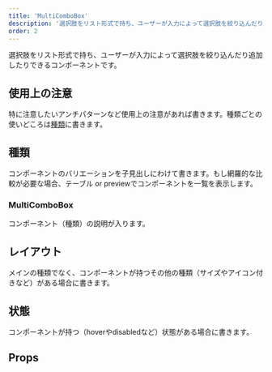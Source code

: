 ```yaml
---
title: 'MultiComboBox'
description: '選択肢をリスト形式で持ち、ユーザーが入力によって選択肢を絞り込んだり追加したりできるコンポーネントです。'
order: 2
---
```


選択肢をリスト形式で持ち、ユーザーが入力によって選択肢を絞り込んだり追加したりできるコンポーネントです。

## 使用上の注意

特に注意したいアンチパターンなど使用上の注意があれば書きます。種類ごとの使いどころは[種類](#h2-1)に書きます。

## 種類

コンポーネントのバリエーションを子見出しにわけて書きます。もし網羅的な比較が必要な場合、テーブル or previewでコンポーネントを一覧を表示します。

### MultiComboBox

コンポーネント（種類）の説明が入ります。

## レイアウト

メインの種類でなく、コンポーネントが持つその他の種類（サイズやアイコン付きなど）がある場合に書きます。

## 状態

コンポーネントが持つ（hoverやdisabledなど）状態がある場合に書きます。

## Props

<ComponentPropsTable name="MultiComboBox" showTitle />

